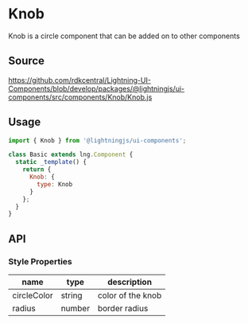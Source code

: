 
# Knob

Knob is a circle component that can be added on to other components

## Source

https://github.com/rdkcentral/Lightning-UI-Components/blob/develop/packages/@lightningjs/ui-components/src/components/Knob/Knob.js

## Usage

```js
import { Knob } from '@lightningjs/ui-components';

class Basic extends lng.Component {
  static _template() {
    return {
      Knob: {
        type: Knob
      }
    };
  }
}
```

<Canvas>
  <Story id="utilities-knob--knob" />
</Canvas>

## API

### Style Properties

| name        | type   | description       |
| ----------- | ------ | ----------------- |
| circleColor | string | color of the knob |
| radius      | number | border radius     |
